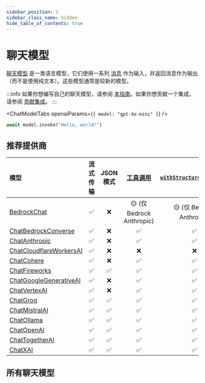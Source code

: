 ```yaml
---
sidebar_position: 1
sidebar_class_name: hidden
hide_table_of_contents: true
---
```


# 聊天模型

[聊天模型](/docs/concepts/chat_models) 是一类语言模型，它们使用一系列 [消息](/docs/concepts/messages) 作为输入，并返回消息作为输出（而不是使用纯文本）。这些模型通常是较新的模型。

:::info
如果你想编写自己的聊天模型，请参阅 [本指南](/docs/how_to/custom_chat)。如果你想贡献一个集成，请参阅 [贡献集成](/docs/contributing)。
:::


<ChatModelTabs openaiParams={`{ model: "gpt-4o-mini" }`} />

```python
await model.invoke("Hello, world!")
```

## 推荐提供商

| 模型                                                                    | 流式传输 | JSON 模式 | [工具调用](/docs/how_to/tool_calling/) | [`withStructuredOutput()`](/docs/how_to/structured_output/#the-.withstructuredoutput-method) | [多模态](/docs/how_to/multimodal_inputs/) |
| :----------------------------------------------------------------------- | :----: | :-------: | :----------------------------------------: | :------------------------------------------------------------------------------------------: | :-------------------------------------------: |
| [BedrockChat](/docs/integrations/chat/bedrock/)                          |   ✅   |    ❌     |        🟡 (仅 Bedrock Anthropic)         |                                 🟡 (仅 Bedrock Anthropic)                                  |          🟡 (仅 Bedrock Anthropic)          |
| [ChatBedrockConverse](/docs/integrations/chat/bedrock_converse/)         |   ✅   |    ❌     |                     ✅                     |                                              ✅                                              |                      ✅                       |
| [ChatAnthropic](/docs/integrations/chat/anthropic/)                      |   ✅   |    ❌     |                     ✅                     |                                              ✅                                              |                      ✅                       |
| [ChatCloudflareWorkersAI](/docs/integrations/chat/cloudflare_workersai/) |   ✅   |    ❌     |                     ❌                     |                                              ❌                                              |                      ❌                       |
| [ChatCohere](/docs/integrations/chat/cohere/)                            |   ✅   |    ❌     |                     ✅                     |                                              ✅                                              |                      ✅                       |
| [ChatFireworks](/docs/integrations/chat/fireworks/)                      |   ✅   |    ✅     |                     ✅                     |                                              ✅                                              |                      ✅                       |
| [ChatGoogleGenerativeAI](/docs/integrations/chat/google_generativeai/)   |   ✅   |    ❌     |                     ✅                     |                                              ✅                                              |                      ✅                       |
| [ChatVertexAI](/docs/integrations/chat/google_vertex_ai/)                |   ✅   |    ❌     |                     ✅                     |                                              ✅                                              |                      ✅                       |
| [ChatGroq](/docs/integrations/chat/groq/)                                |   ✅   |    ✅     |                     ✅                     |                                              ✅                                              |                      ✅                       |
| [ChatMistralAI](/docs/integrations/chat/mistral/)                        |   ✅   |    ✅     |                     ✅                     |                                              ✅                                              |                      ✅                       |
| [ChatOllama](/docs/integrations/chat/ollama/)                            |   ✅   |    ✅     |                     ✅                     |                                              ✅                                              |                      ✅                       |
| [ChatOpenAI](/docs/integrations/chat/openai/)                            |   ✅   |    ✅     |                     ✅                     |                                              ✅                                              |                      ✅                       |
| [ChatTogetherAI](/docs/integrations/chat/togetherai/)                    |   ✅   |    ✅     |                     ✅                     |                                              ✅                                              |                      ✅                       |
| [ChatXAI](/docs/integrations/chat/xai/)                                  |   ✅   |    ✅     |                     ✅                     |                                              ✅                                              |                      ❌                       |

## 所有聊天模型


<IndexTable />